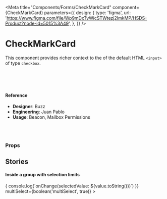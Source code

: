 
<Meta
  title="Components/Forms/CheckMarkCard"
  component={CheckMarkCard}
  parameters={{
    design: {
      type: 'figma',
      url:
        'https://www.figma.com/file/Wp9mDxTvWicSTWtezj2ImkMP/HSDS-Product?node-id=5015%3A49',
    },
  }}
/>

# CheckMarkCard

This component provides richer context to the of the default HTML `<input>` of type `checkbox`.

<Canvas>
  <Story name="default">
    <div>
      <CheckMarkCard label="Derek" value="derek"></CheckMarkCard>
      <br />
      <CheckMarkCard
        label="Hansel"
        value="hansel"
        disabled={boolean('disabled', true)}
        showHeading={false}
      ></CheckMarkCard>
      <br />
      <CheckMarkCard
        label="Matilda"
        value="matilda"
        checked={boolean('checked', true)}
      ></CheckMarkCard>
      <br />
      <CheckMarkCard
        label="Mugatu"
        value="mugatu"
        status="locked"
        iconName="lock-closed"
        iconSize="20"
        markColor="lavender"
        tooltipText="This is locked, leave it alone"
      ></CheckMarkCard>
    </div>
  </Story>
</Canvas>

#### Reference

- **Designer**: Buzz
- **Engineering**: Juan Pablo
- **Usage**: Beacon, Mailbox Permissions

<br />
<br />

### Props

<ArgsTable of={CheckMarkCard} />

## Stories

#### Inside a group with selection limits

<Canvas>
  <Story name="inside group">
    <CheckMarkCard.Grid
      isResponsive
      value={['matilda']}
      choiceMaxWidth="170px"
      choiceHeight="160px"
      multiSelectLimit={number('multiSelectLimit', 2)}
      onChange={value => {
        console.log(`onChange(selectedValue: ${value.toString()})`)
      }}
      multiSelect={boolean('multiSelect', true)}
    >
      <CheckMarkCard
        label="Derek"
        value="derek"
        avatar={AvatarSpec.generate().image}
        subtitle="NYC"
      ></CheckMarkCard>
      <CheckMarkCard
        label="Hansel"
        value="hansel"
        avatar={AvatarSpec.generate().image}
        subtitle="Los Angeles"
      ></CheckMarkCard>
      <CheckMarkCard
        label="Matilda"
        heading="Matilda heading"
        value="matilda"
        avatar={AvatarSpec.generate().image}
        subtitle="Charlotte"
      ></CheckMarkCard>
      <CheckMarkCard
        label="Mugatu"
        value="mugatu"
        disabled
        cardTooltipText="Tooltip on the whole card"
        avatar={AvatarSpec.generate().image}
        subtitle="Tokyo"
      ></CheckMarkCard>
      <CheckMarkCard
        avatar={AvatarSpec.generate().image}
        label="Elaine"
        value="elaine"
        iconName="lock-closed"
        iconSize="20"
        status="locked"
        markColor="lavender"
        tooltipText="This is locked, leave it alone"
        showHeading={false}
      ></CheckMarkCard>
      <CheckMarkCard
        label="Mark"
        value="mark"
        subtitle="Queens"
      ></CheckMarkCard>
    </CheckMarkCard.Grid>
  </Story>
</Canvas>
